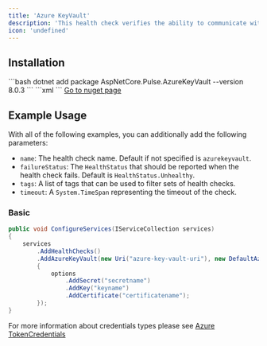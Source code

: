 ```yaml
---
title: 'Azure KeyVault'
description: 'This health check verifies the ability to communicate with Azure Key Vault and the existence of some secrets, keys and certificates. For more information about Azure Key Vault check the [Azure KeyVault Microsoft Site](https://azure.microsoft.com/en-us/services/key-vault/)'
icon: 'undefined'
---
```


## Installation

<Tabs>
  <Tab title=".NET CLI">
    ```bash
    dotnet add package AspNetCore.Pulse.AzureKeyVault --version 8.0.3
    ```
  </Tab>
  <Tab title="Package Reference">
    ```xml
    <PackageReference Include="AspNetCore.Pulse.AzureKeyVault" Version="8.0.3" />
    ```
  </Tab>
  <Tab title="Nuget">
    <a href="https://www.nuget.org/packages/AspNetCore.Pulse.AzureKeyVault/" target="_blank">Go to nuget page</a>
  </Tab>
</Tabs>


## Example Usage

With all of the following examples, you can additionally add the following parameters:

* `name`: The health check name. Default if not specified is `azurekeyvault`.
* `failureStatus`: The `HealthStatus` that should be reported when the health check fails. Default is `HealthStatus.Unhealthy`.
* `tags`: A list of tags that can be used to filter sets of health checks.
* `timeout`: A `System.TimeSpan` representing the timeout of the check.

### Basic

```csharp
public void ConfigureServices(IServiceCollection services)
{
    services
        .AddHealthChecks()
        .AddAzureKeyVault(new Uri("azure-key-vault-uri"), new DefaultAzureCredential(), options =>
        {
            options
                .AddSecret("secretname")
                .AddKey("keyname")
                .AddCertificate("certificatename");
        });
}
```

For more information about credentials types please see [Azure TokenCredentials](https://docs.microsoft.com/en-us/dotnet/api/overview/azure/identity-readme)

